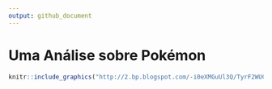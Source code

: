 ```yaml
---
output: github_document
---
```


<!-- README.md is generated from README.Rmd. Please edit that file -->

# Uma Análise sobre Pokémon

```r
knitr::include_graphics("http://2.bp.blogspot.com/-i0eXMGuUl3Q/TyrF2WUCCUI/AAAAAAAAAIs/mHH1HIEOB4s/s640/pokemon+wallpaper.jpg")
```


